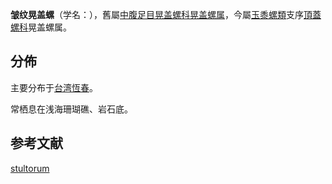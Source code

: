 {{Speciesbox 
 | taxon = Cheilea tortilis
 | authority = (Reeve, 1858)
 | synonyms_ref =
 | synonyms =
* ''Cheilea stultorum''{{small|(Reeve, 1858)}}{{r|shell_3093}}
}}

'''皱纹晃盖螺'''（学名：''{{lang|la|Cheilea tortilis}}''），舊屬[[中腹足目|中腹足目]][[晃盖螺科|晃盖螺科]][[晃盖螺属|晃盖螺属]]{{r|shell_3093}}，今屬[[玉黍螺類|玉黍螺類]]支序[[頂蓋螺科|頂蓋螺科]]晃盖螺属{{r|WoRMS_212113}}。

==分佈==
主要分布于[[台湾|台湾]]{{r|shell_3093}}[[恆春|恆春]]{{r|shelldoc_100368}}。

常栖息在浅海珊瑚礁、岩石底{{r|shell_3093}}。

== 参考文献 ==
{{reflist|refs=
<ref name="shell_3093">{{cite web|url=http://shell.sinica.edu.tw/chinese/shellbase_detail.php?science_no=3093|title=国际贝库：皱纹晃盖螺|publisher=台湾贝类资料库|accessdate=2009-08-11|archive-date=2016-03-04|archive-url=https://web.archive.org/web/20160304204956/http://shell.sinica.edu.tw/chinese/shellbase_detail.php?science_no=3093|dead-url=no}}</ref>
<ref name="shelldoc_100368">{{shelldoc_100368}}</ref>
<ref name="WoRMS_212113">{{WoRMS |id=212113 |title=Cheilea tortilis (Reeve, 1858) }}</ref>
}}
{{Taxonbar|from=Q5089665}}

[[Category:晃盖螺属|stultorum]]